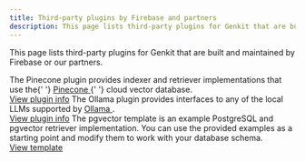 ```yaml
---
title: Third-party plugins by Firebase and partners
description: This page lists third-party plugins for Genkit that are built and maintained by Firebase or our partners.
---
```



This page lists third-party plugins for Genkit that are built and maintained by Firebase or
our partners.

<CardGrid stagger>
  <Card title="Pinecone">
    The Pinecone plugin provides indexer and retriever implementations that use
    the{' '}
    <a
      class="inline-flex no-underline"
      href="https://www.pinecone.io/product/"
      target="_blank"
    >
      Pinecone
      <Icon name="external" />
    </a>{' '}
    cloud vector database.
    <br />
    <a href="../pinecone">View plugin info</a>
  </Card>
  <Card title="Ollama">
    The Ollama plugin provides interfaces to any of the local LLMs supported by
    <a
      class="inline-flex no-underline"
      href="https://ollama.com"
      target="_blank"
    >
      Ollama
      <Icon name="external" />
    </a>
    .
    <br />
    <a href="../ollama">View plugin info</a>
  </Card>
  <Card title="pgvector" icon="document">
    The pgvector template is an example PostgreSQL and pgvector retriever
    implementation. You can use the provided examples as a starting point and
    modify them to work with your database schema.
    <br />
    <a href="../pgvector">View template</a>
  </Card>
</CardGrid>
